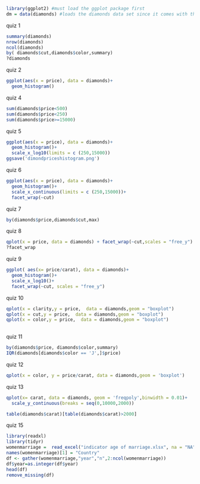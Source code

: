 ```r

library(ggplot2) #must load the ggplot package first
dm = data(diamonds) #loads the diamonds data set since it comes with the ggplot package
```

quiz 1
```r
summary(diamonds)
nrow(diamonds)
ncol(diamonds)
by( diamonds$cut,diamonds$color,summary)
?diamonds
```

quiz 2
```r
ggplot(aes(x = price), data = diamonds)+
  geom_histogram()
```
quiz 4
```r
sum(diamonds$price<500)
sum(diamonds$price<250)
sum(diamonds$price>=15000)
```
quiz 5
```r
ggplot(aes(x = price), data = diamonds)+
  geom_histogram()+
  scale_x_log10(limits = c (250,15000))
ggsave('dimondpriceshistogram.png')
```
quiz 6
```r
ggplot(aes(x = price), data = diamonds)+
  geom_histogram()+
  scale_x_continuous(limits = c (250,15000))+
  facet_wrap(~cut)

```

quiz 7
```r
by(diamonds$price,diamonds$cut,max)
```
quiz 8

```r
qplot(x = price, data = diamonds) + facet_wrap(~cut,scales = "free_y")
?facet_wrap

```
quiz 9
```r
ggplot( aes(x= price/carat), data = diamonds)+
  geom_histogram()+
  scale_x_log10()+
  facet_wrap(~cut, scales = "free_y")
```
quiz 10
```r
qplot(x = clarity,y = price,  data = diamonds,geom = "boxplot")
qplot(x = cut,y = price,  data = diamonds,geom = "boxplot")
qplot(x = color,y = price,  data = diamonds,geom = "boxplot")
  
```

quiz 11
```r
by(diamonds$price, diamonds$color,summary)
IQR(diamonds[diamonds$color == 'J',]$price)

```

quiz 12
```r
qplot(x = color, y = price/carat, data = diamonds,geom = 'boxplot')

```

quiz 13
```r
qplot(x= carat, data = diamonds, geom = 'freqpoly',binwidth = 0.01)+
  scale_y_continuous(breaks = seq(0,10000,2000))

table(diamonds$carat)[table(diamonds$carat)>2000]


```

quiz 15
```r
library(readxl)
library(tidyr)
womenmarriage =  read_excel("indicator age of marriage.xlsx", na = "NA" )
names(womenmarriage)[1] = "Country"
df <- gather(womenmarriage,"year","n",2:ncol(womenmarriage))
df$year=as.integer(df$year)
head(df)
remove_missing(df)
```


